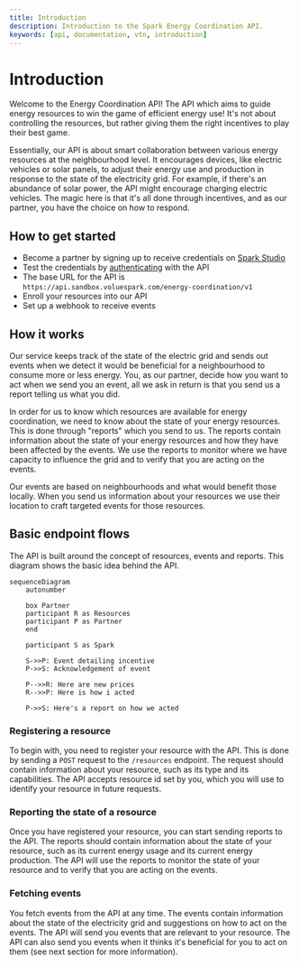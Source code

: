 ```yaml
---
title: Introduction
description: Introduction to the Spark Energy Coordination API.
keywords: [api, documentation, vtn, introduction]
---
```


# Introduction

Welcome to the Energy Coordination API! The API which aims to guide energy resources to win the game of efficient energy use! It's not about controlling the resources, but rather giving them the right incentives to play their best game.

Essentially, our API is about smart collaboration between various energy resources at the neighbourhood level. It encourages devices, like electric vehicles or solar panels, to adjust their energy use and production in response to the state of the electricity grid. For example, if there's an abundance of solar power, the API might encourage charging electric vehicles. The magic here is that it's all done through incentives, and as our partner, you have the choice on how to respond.

## How to get started

-   Become a partner by signing up to receive credentials on [Spark Studio](https://voluespark.com/)
-   Test the credentials by [authenticating](/getting-started/Authentication) with the API
-   The base URL for the API is `https://api.sandbox.voluespark.com/energy-coordination/v1`
-   Enroll your resources into our API
-   Set up a webhook to receive events

## How it works

Our service keeps track of the state of the electric grid and sends out events when we detect it would be beneficial for a neighbourhood to consume more or less energy. You, as our partner, decide how you want to act when we send you an event, all we ask in return is that you send us a report telling us what you did.

In order for us to know which resources are available for energy coordination, we need to know about the state of your energy resources. This is done through "reports" which you send to us. The reports contain information about the state of your energy resources and how they have been affected by the events. We use the reports to monitor where we have capacity to influence the grid and to verify that you are acting on the events.

Our events are based on neighbourhoods and what would benefit those locally. When you send us information about your resources we use their location to craft targeted events for those resources.

## Basic endpoint flows

The API is built around the concept of resources, events and reports. This diagram shows the basic idea behind the API.

```mermaid
sequenceDiagram
	autonumber

	box Partner
	participant R as Resources
    participant P as Partner
    end

    participant S as Spark

    S->>P: Event detailing incentive
	P->>S: Acknowledgement of event

	P-->>R: Here are new prices
	R-->>P: Here is how i acted

	P->>S: Here's a report on how we acted
```

### Registering a resource

To begin with, you need to register your resource with the API. This is done by sending a `POST` request to the `/resources` endpoint. The request should contain information about your resource, such as its type and its capabilities. The API accepts resource id set by you, which you will use to identify your resource in future requests.

### Reporting the state of a resource

Once you have registered your resource, you can start sending reports to the API. The reports should contain information about the state of your resource, such as its current energy usage and its current energy production. The API will use the reports to monitor the state of your resource and to verify that you are acting on the events.

### Fetching events

You fetch events from the API at any time. The events contain information about the state of the electricity grid and suggestions on how to act on the events. The API will send you events that are relevant to your resource. The API can also send you events when it thinks it's beneficial for you to act on them (see next section for more information).
